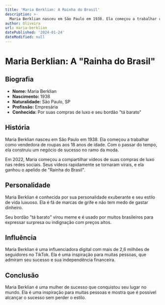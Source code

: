 ```yaml
---
title: 'Maria Berklian: A Rainha do Brasil'
description: >-
  Maria Berklian nasceu em São Paulo em 1938. Ela começou a trabalhar como vendedora de roupas aos 18 anos de idade.
author: Oliveira
url: maria-berklian
datePublished: '2024-01-24'
dateModified: null
---
```


# Maria Berklian: A "Rainha do Brasil"

## Biografia

* **Nome:** Maria Berklian
* **Nascimento:** 1938
* **Naturalidade:** São Paulo, SP
* **Profissão:** Empresária
* **Conhecida:** Por suas compras de luxo e seu bordão "tá barato"

## História

Maria Berklian nasceu em São Paulo em 1938. Ela começou a trabalhar como vendedora de roupas aos 18 anos de idade. Com o passar do tempo, ela construiu um negócio de sucesso no ramo da moda.

Em 2022, Maria começou a compartilhar vídeos de suas compras de luxo nas redes sociais. Seus vídeos rapidamente se tornaram virais, e ela ganhou o apelido de "Rainha do Brasil".

## Personalidade

Maria Berklian é conhecida por sua personalidade exuberante e seu estilo de vida luxuoso. Ela é fã de marcas de grife e não tem medo de gastar dinheiro.

Seu bordão "tá barato" virou meme e é usado por muitos brasileiros para expressar surpresa ou indignação com preços altos.

## Influência

Maria Berklian é uma influenciadora digital com mais de 2,6 milhões de seguidores no TikTok. Ela é uma inspiração para muitas pessoas, que admiram seu sucesso e sua independência financeira.

## Conclusão

Maria Berklian é uma mulher de sucesso que conquistou seu lugar no mundo. Ela é uma inspiração para muitas pessoas e mostra que é possível alcançar o sucesso sem perder o estilo.
